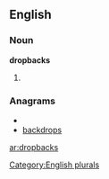 ==English==

===Noun===
'''dropbacks'''

# {{plural of|[[dropback]]}}

===Anagrams===
* {{alphagram|abcdkoprs}}
* [[backdrops#English|backdrops]]


[[Category:English plurals]]

[[ar:dropbacks]]